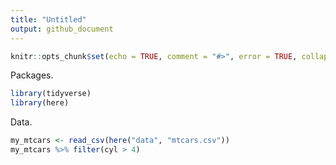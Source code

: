 ```yaml
---
title: "Untitled"
output: github_document
---
```


```r
knitr::opts_chunk$set(echo = TRUE, comment = "#>", error = TRUE, collapse = TRUE)
```

Packages.

```r
library(tidyverse)
library(here)
```

Data.

```r
my_mtcars <- read_csv(here("data", "mtcars.csv"))
my_mtcars %>% filter(cyl > 4)
```

